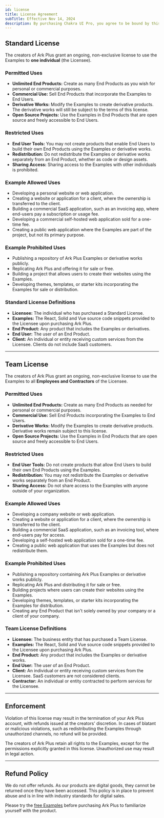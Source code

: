 ```yaml
---
id: license  
title: License Agreement  
subTitle: Effective Nov 14, 2024  
description: By purchasing Chakra UI Pro, you agree to be bound by this license agreement.
---
```


## Standard License

The creators of Ark Plus grant an ongoing, non-exclusive license to use the Examples to **one individual** (the Licensee).

### Permitted Uses

- **Unlimited End Products:** Create as many End Products as you wish for personal or commercial purposes.
- **Commercial Use:** Sell End Products that incorporate the Examples to End Users.
- **Derivative Works:** Modify the Examples to create derivative products. The derivative works will still be subject to the terms of this license.
- **Open Source Projects:** Use the Examples in End Products that are open source and freely accessible to End Users.

### Restricted Uses

- **End User Tools:** You may not create products that enable End Users to build their own End Products using the Examples or derivative works.
- **Redistribution:** Do not redistribute the Examples or derivative works separately from an End Product, whether as code or design assets.
- **Sharing Access:** Sharing access to the Examples with other individuals is prohibited.

### Example Allowed Uses

- Developing a personal website or web application.
- Creating a website or application for a client, where the ownership is transferred to the client.
- Building a commercial SaaS application, such as an invoicing app, where end-users pay a subscription or usage fee.
- Developing a commercial self-hosted web application sold for a one-time fee.
- Creating a public web application where the Examples are part of the project, but not its primary purpose.

### Example Prohibited Uses

- Publishing a repository of Ark Plus Examples or derivative works publicly.
- Replicating Ark Plus and offering it for sale or free.
- Building a project that allows users to create their websites using the Examples.
- Developing themes, templates, or starter kits incorporating the Examples for sale or distribution.

### Standard License Definitions

- **Licensee:** The individual who has purchased a Standard License.
- **Examples:** The React, Solid and Vue source code snippets provided to the Licensee upon purchasing Ark Plus.
- **End Product:** Any product that includes the Examples or derivatives.
- **End User:** The user of an End Product.
- **Client:** An individual or entity receiving custom services from the Licensee. Clients do not include SaaS customers.

---

## Team License

The creators of Ark Plus grant an ongoing, non-exclusive license to use the Examples to all **Employees and Contractors** of the Licensee.

### Permitted Uses

- **Unlimited End Products:** Create as many End Products as needed for personal or commercial purposes.
- **Commercial Use:** Sell End Products incorporating the Examples to End Users.
- **Derivative Works:** Modify the Examples to create derivative products. Derivative works remain subject to this license.
- **Open Source Projects:** Use the Examples in End Products that are open source and freely accessible to End Users.

### Restricted Uses

- **End User Tools:** Do not create products that allow End Users to build their own End Products using the Examples.
- **Redistribution:** You may not redistribute the Examples or derivative works separately from an End Product.
- **Sharing Access:** Do not share access to the Examples with anyone outside of your organization.

### Example Allowed Uses

- Developing a company website or web application.
- Creating a website or application for a client, where the ownership is transferred to the client.
- Building a commercial SaaS application, such as an invoicing tool, where end-users pay for access.
- Developing a self-hosted web application sold for a one-time fee.
- Creating a public web application that uses the Examples but does not redistribute them.

### Example Prohibited Uses

- Publishing a repository containing Ark Plus Examples or derivative works publicly.
- Replicating Ark Plus and distributing it for sale or free.
- Building projects where users can create their websites using the Examples.
- Developing themes, templates, or starter kits incorporating the Examples for distribution.
- Creating any End Product that isn't solely owned by your company or a client of your company.

### Team License Definitions

- **Licensee:** The business entity that has purchased a Team License.
- **Examples:** The React, Solid and Vue source code snippets provided to the Licensee upon purchasing Ark Plus.
- **End Product:** Any product that includes the Examples or derivative works.
- **End User:** The user of an End Product.
- **Client:** An individual or entity receiving custom services from the Licensee. SaaS customers are not considered clients.
- **Contractor:** An individual or entity contracted to perform services for the Licensee.

---

## Enforcement

Violation of this license may result in the termination of your Ark Plus account, with refunds issued at the creators' discretion. In cases of blatant or malicious violations, such as redistributing the Examples through unauthorized channels, no refund will be provided.

The creators of Ark Plus retain all rights to the Examples, except for the permissions explicitly granted in this license. Unauthorized use may result in legal action.

---

## Refund Policy


We do not offer refunds. As our products are digital goods, they cannot be returned once they have been accessed. This policy is in place to prevent abuse and is in line with industry standards for digital sales.

Please try the [free Examples](/react/examples) before purchasing Ark Plus to familiarize yourself with the product.